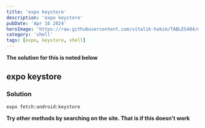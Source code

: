 ```yaml
---
title: 'expo keystore'
description: 'expo keystore'
pubDate: 'Apr 16 2024'
heroImage: 'https://raw.githubusercontent.com/vitalik-hakim/TABLES404/main/error_b/SHELL.jpg'
category: 'shell'
tags: [expo, keystore, shell]
---
```


**The solution for this is noted below**

## expo keystore

### Solution

```shell
expo fetch:android:keystore
```

**Try other methods by searching on the site. That is if this doesn't work**
